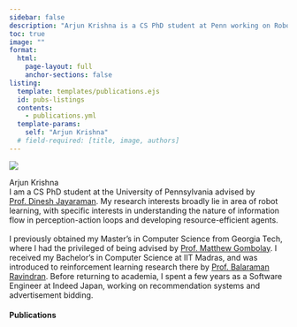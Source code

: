 ```yaml
---
sidebar: false
description: "Arjun Krishna is a CS PhD student at Penn working on Robot Learning."
toc: true
image: ""
format:
  html:
    page-layout: full
    anchor-sections: false
listing:
  template: templates/publications.ejs
  id: pubs-listings
  contents: 
    - publications.yml
  template-params:
    self: "Arjun Krishna"
  # field-required: [title, image, authors]
---
```


::: {layout="[20,80]" .profile-header}

![](assets/profile-transparent-bg.png){.profile-pic}

[Arjun Krishna]{.subtitle}
<br/>
I am a CS PhD student at the University of Pennsylvania advised by [Prof. Dinesh Jayaraman](https://www.seas.upenn.edu/~dineshj/). My research interests broadly lie in area of robot learning, with specific interests in understanding the nature of information flow in perception-action loops and developing resource-efficient agents.<br/><br/>
I previously obtained my Master's in Computer Science from Georgia Tech, where I had the privileged of being advised by [Prof. Matthew Gombolay](https://sites.gatech.edu/matthew-gombolay/). I received my Bachelor's in Computer Science at IIT Madras, and was introduced to reinforcement learning research there by [Prof. Balaraman Ravindran](http://www.cse.iitm.ac.in/~ravi/). Before returning to academia, I spent a few years as a Software Engineer at Indeed Japan, working on recommendation systems and advertisement bidding.

:::

#### Publications

::: {#pubs-listings}
:::

